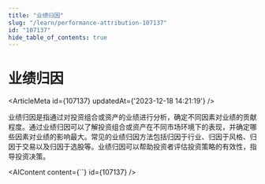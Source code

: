 ```yaml
---
title: "业绩归因"
slug: "/learn/performance-attribution-107137"
id: "107137"
hide_table_of_contents: true
---
```



# 业绩归因

<ArticleMeta id={107137} updatedAt={'2023-12-18 14:21:19'} />
<div className='border-solid border-b border-t-0 my-4 border-[var(--ifm-color-gray-300)]' />

业绩归因是指通过对投资组合或资产的业绩进行分析，确定不同因素对业绩的贡献程度。通过业绩归因可以了解投资组合或资产在不同市场环境下的表现，并确定哪些因素对业绩的影响最大。常见的业绩归因方法包括归因于行业、归因于风格、归因于交易以及归因于选股等。业绩归因可以帮助投资者评估投资策略的有效性，指导投资决策。

<AIContent content={``} id={107137} />
